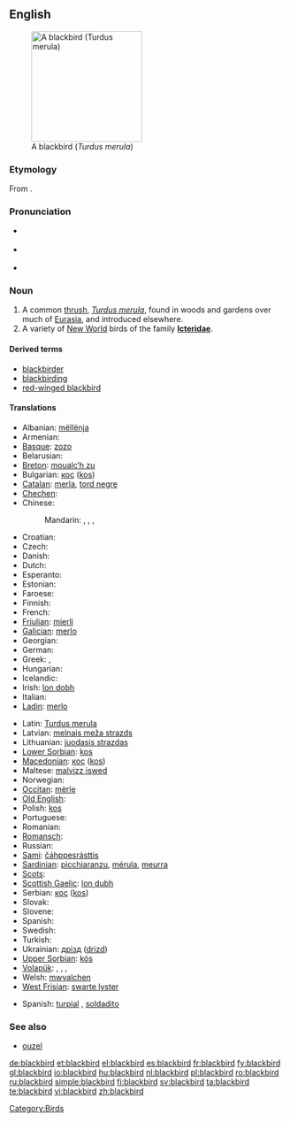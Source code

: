 {{wikipedia}}
{{wikipedia|Icterid}}
==English==
[[Image:Solsort.jpg|thumb|right|200px|A blackbird (''Turdus merula'')]]

===Etymology===
From {{compound|black|bird}}.

===Pronunciation===
* {{a|UK}} {{IPA|/ˈblakbəːd/}}
* {{a|US}} {{IPA|/ˈblækbəɹd/}}
* {{audio|en-us-blackbird.ogg|Audio (US)}}

===Noun===
{{en-noun}}

# A common [[thrush]], ''[[Turdus merula]]'', found in woods and gardens over much of [[Eurasia]], and introduced elsewhere.
# A variety of [[New World]] birds of the family '''[[Icteridae]]'''.

====Derived terms====
* [[blackbirder]]
* [[blackbirding]]
* [[red-winged blackbird]]

====Translations====
{{trans-top|A common thrush, ''Turdus merula''}}
* Albanian: [[mëllënja]]
* Armenian: {{t-|hy|սև կեռնեխ|tr=sev keṙnex}}
* [[Basque]]: [[zozo]]
* Belarusian: {{t-|be|дрозд|xs=Belarusian}}
* [[Breton]]: [[moualc’h zu]]
* Bulgarian: [[кос]] ([[kos]])
* [[Catalan]]: [[merla]], [[tord negre]]
* [[Chechen]]: {{tø|ce|Iаьржа хьоза}}
* Chinese:
*: Mandarin: {{t|cmn|山鳥|sc=Hani}}, {{t|cmn|山鸟|tr=shānniǎo|sc=Hani}}, {{t-|cmn|烏鶇|sc=Hani}}, {{t-|cmn|乌鸫|tr=wūdōng|sc=Hani}}
* Croatian: {{t-|hr|kos}}
* Czech: {{t+|cs|kos}}
* Danish: {{t-|da|solsort|c}}
* Dutch: {{t+|nl|merel|m}}
* Esperanto: {{t-|eo|merlo|xs=Esperanto}}
* Estonian: {{t+|et|musträstas}}
* Faroese: {{t-|fo|kvørkveggja|xs=Faroese}}
* Finnish: {{t+|fi|mustarastas}}
* French: {{t+|fr|merle|m}}
* [[Friulian]]: [[mierli]]
* [[Galician]]: [[merlo]]
* Georgian: {{t|ka|შაშვი|tr=šašvi|sc=Geor|xs=Georgian}}
* German: {{t+|de|Amsel|f}}
* Greek: {{t-|el|κόσσυφος|m|tr=kóssyfos}}, {{t|el|κοτσύφι|n|tr=kotsýfi}}
* Hungarian: {{t+|hu|feketerigó}}
* Icelandic: {{t+|is|svartþröstur}}
* Irish: [[lon dobh]]
* Italian: {{t+|it|merlo|m}}
* [[Ladin]]: [[merlo]]
{{trans-mid}}
* Latin: [[Turdus merula]] '' ''
* Latvian: [[melnais meža strazds]]
* Lithuanian: [[juodasis strazdas]]
* [[Lower Sorbian]]: [[kos]]
* [[Macedonian]]: [[кос]] ([[kos]])
* Maltese: [[malvizz iswed]]
* Norwegian: {{t|no|svarttrost}}
* [[Occitan]]: [[mèrle]]
* [[Old English]]: {{t-|ang|osle|f|alt=ōsle|xs=Old English}}
* Polish: [[kos]] '' ''
* Portuguese: {{t+|pt|melro}}
* Romanian: {{t|ro|mierla-neagră|f}}
* [[Romansch]]: {{t-|rm|merlotscha|f|xs=Romansch}}
* Russian: {{t|ru|чёрный дрозд|m|tr=čórnyj drozd}}
* [[Sami]]: [[čáhppesrásttis]]
* [[Sardinian]]: [[picchiaranzu]], [[mérula]], [[meurra]]
* [[Scots]]: {{tø|sco|blackie}}
* [[Scottish Gaelic]]: [[lon dubh]]
* Serbian: [[кос]] ([[kos]])
* Slovak: {{t-|sk|drozd}}
* Slovene: {{t+|sl|kos}}
* Spanish: {{t+|es|mirlo|m}}
* Swedish: {{t+|sv|koltrast}}
* Turkish: {{t+|tr|karatavuk}}
* Ukrainian: [[дрізд]] ([[drizd]])
* [[Upper Sorbian]]: [[kós]]
* [[Volapük]]: {{qualifier|male or female}} {{t|vo|merul}}, {{qualifier|male}} {{t|vo|himerul}}, {{qualifier|female}} {{t|vo|jimerul}}, {{qualifier|offspring, young}} {{t|vo|merulül}}
* Welsh: [[mwyalchen]]
* [[West Frisian]]: [[swarte lyster]]
{{trans-bottom}}

{{trans-top| A bird of the family Icteridae}}
* Spanish: [[turpial]] {{m}}, [[soldadito]] {{m}}
{{trans-mid}}
{{trans-bottom}}

===See also===
* [[ouzel]]

[[Category:Birds]]

[[de:blackbird]]
[[et:blackbird]]
[[el:blackbird]]
[[es:blackbird]]
[[fr:blackbird]]
[[fy:blackbird]]
[[gl:blackbird]]
[[io:blackbird]]
[[hu:blackbird]]
[[nl:blackbird]]
[[pl:blackbird]]
[[ro:blackbird]]
[[ru:blackbird]]
[[simple:blackbird]]
[[fi:blackbird]]
[[sv:blackbird]]
[[ta:blackbird]]
[[te:blackbird]]
[[vi:blackbird]]
[[zh:blackbird]]